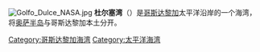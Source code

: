 {{Coord|8|35|N|83|16|W|display=title}}
[[Image:Golfo_Dulce_NASA.jpg|thumb]]
{{Unreferenced |time=2014-05-02T13:59:21+00:00 }}
'''杜尔塞湾'''（{{Lang-es|Golfo Dulce}}）是[[哥斯达黎加|哥斯达黎加]]太平洋沿岸的一个海湾，将[[奥萨半岛|奥萨半岛]]与哥斯达黎加本土分开。

{{DEFAULTSORT:Gulf Of Dulce}}
[[Category:哥斯达黎加海湾|Category:哥斯达黎加海湾]]
[[Category:太平洋海湾|Category:太平洋海湾]]
{{CostaRica-geo-stub}}